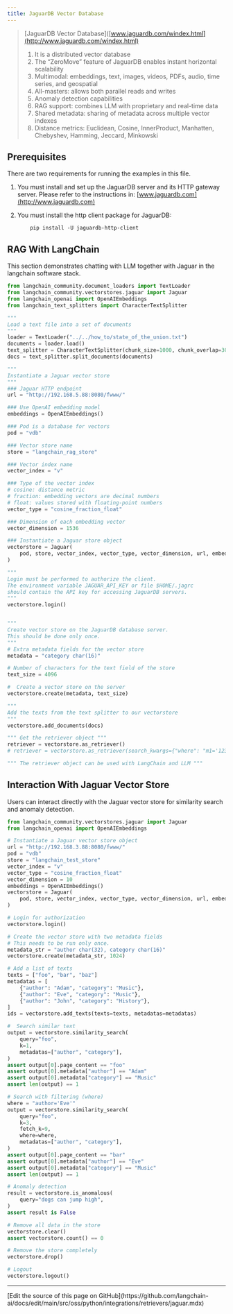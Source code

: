 ```yaml
---
title: JaguarDB Vector Database
---
```


>[JaguarDB Vector Database]([www.jaguardb.com/windex.html](http://www.jaguardb.com/windex.html)
>
>1. It is a distributed vector database
>2. The “ZeroMove” feature of JaguarDB enables instant horizontal scalability
>3. Multimodal: embeddings, text, images, videos, PDFs, audio, time series, and geospatial
>4. All-masters: allows both parallel reads and writes
>5. Anomaly detection capabilities
>6. RAG support: combines LLM with proprietary and real-time data
>7. Shared metadata: sharing of metadata across multiple vector indexes
>8. Distance metrics: Euclidean, Cosine, InnerProduct, Manhatten, Chebyshev, Hamming, Jeccard, Minkowski

## Prerequisites

There are two requirements for running the examples in this file.

1. You must install and set up the JaguarDB server and its HTTP gateway server.
   Please refer to the instructions in:
   [www.jaguardb.com](http://www.jaguardb.com)

2. You must install the http client package for JaguarDB:

   ```
       pip install -U jaguardb-http-client
   ```

## RAG With LangChain

This section demonstrates chatting with LLM together with Jaguar in the langchain software stack.

```python
from langchain_community.document_loaders import TextLoader
from langchain_community.vectorstores.jaguar import Jaguar
from langchain_openai import OpenAIEmbeddings
from langchain_text_splitters import CharacterTextSplitter

"""
Load a text file into a set of documents
"""
loader = TextLoader("../../how_to/state_of_the_union.txt")
documents = loader.load()
text_splitter = CharacterTextSplitter(chunk_size=1000, chunk_overlap=300)
docs = text_splitter.split_documents(documents)

"""
Instantiate a Jaguar vector store
"""
### Jaguar HTTP endpoint
url = "http://192.168.5.88:8080/fwww/"

### Use OpenAI embedding model
embeddings = OpenAIEmbeddings()

### Pod is a database for vectors
pod = "vdb"

### Vector store name
store = "langchain_rag_store"

### Vector index name
vector_index = "v"

### Type of the vector index
# cosine: distance metric
# fraction: embedding vectors are decimal numbers
# float: values stored with floating-point numbers
vector_type = "cosine_fraction_float"

### Dimension of each embedding vector
vector_dimension = 1536

### Instantiate a Jaguar store object
vectorstore = Jaguar(
    pod, store, vector_index, vector_type, vector_dimension, url, embeddings
)

"""
Login must be performed to authorize the client.
The environment variable JAGUAR_API_KEY or file $HOME/.jagrc
should contain the API key for accessing JaguarDB servers.
"""
vectorstore.login()


"""
Create vector store on the JaguarDB database server.
This should be done only once.
"""
# Extra metadata fields for the vector store
metadata = "category char(16)"

# Number of characters for the text field of the store
text_size = 4096

#  Create a vector store on the server
vectorstore.create(metadata, text_size)

"""
Add the texts from the text splitter to our vectorstore
"""
vectorstore.add_documents(docs)

""" Get the retriever object """
retriever = vectorstore.as_retriever()
# retriever = vectorstore.as_retriever(search_kwargs={"where": "m1='123' and m2='abc'"})

""" The retriever object can be used with LangChain and LLM """
```

## Interaction With Jaguar Vector Store

Users can interact directly with the Jaguar vector store for similarity search and anomaly detection.

```python
from langchain_community.vectorstores.jaguar import Jaguar
from langchain_openai import OpenAIEmbeddings

# Instantiate a Jaguar vector store object
url = "http://192.168.3.88:8080/fwww/"
pod = "vdb"
store = "langchain_test_store"
vector_index = "v"
vector_type = "cosine_fraction_float"
vector_dimension = 10
embeddings = OpenAIEmbeddings()
vectorstore = Jaguar(
    pod, store, vector_index, vector_type, vector_dimension, url, embeddings
)

# Login for authorization
vectorstore.login()

# Create the vector store with two metadata fields
# This needs to be run only once.
metadata_str = "author char(32), category char(16)"
vectorstore.create(metadata_str, 1024)

# Add a list of texts
texts = ["foo", "bar", "baz"]
metadatas = [
    {"author": "Adam", "category": "Music"},
    {"author": "Eve", "category": "Music"},
    {"author": "John", "category": "History"},
]
ids = vectorstore.add_texts(texts=texts, metadatas=metadatas)

#  Search similar text
output = vectorstore.similarity_search(
    query="foo",
    k=1,
    metadatas=["author", "category"],
)
assert output[0].page_content == "foo"
assert output[0].metadata["author"] == "Adam"
assert output[0].metadata["category"] == "Music"
assert len(output) == 1

# Search with filtering (where)
where = "author='Eve'"
output = vectorstore.similarity_search(
    query="foo",
    k=3,
    fetch_k=9,
    where=where,
    metadatas=["author", "category"],
)
assert output[0].page_content == "bar"
assert output[0].metadata["author"] == "Eve"
assert output[0].metadata["category"] == "Music"
assert len(output) == 1

# Anomaly detection
result = vectorstore.is_anomalous(
    query="dogs can jump high",
)
assert result is False

# Remove all data in the store
vectorstore.clear()
assert vectorstore.count() == 0

# Remove the store completely
vectorstore.drop()

# Logout
vectorstore.logout()
```

---

<Callout icon="pen-to-square" iconType="regular">
  [Edit the source of this page on GitHub](https://github.com/langchain-ai/docs/edit/main/src/oss/python/integrations/retrievers/jaguar.mdx)
</Callout>
